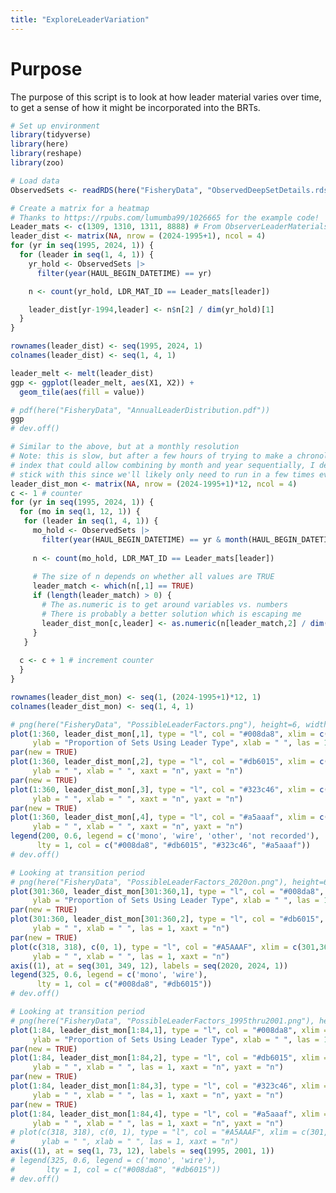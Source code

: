 ```yaml
---
title: "ExploreLeaderVariation"
---
```


# Purpose
The purpose of this script is to look at how leader material varies over time,
to get a sense of how it might be incorporated into the BRTs.

```r
# Set up environment
library(tidyverse)
library(here)
library(reshape)
library(zoo)
```

```r
# Load data
ObservedSets <- readRDS(here("FisheryData", "ObservedDeepSetDetails.rds"))
```

```r
# Create a matrix for a heatmap
# Thanks to https://rpubs.com/lumumba99/1026665 for the example code!
Leader_mats <- c(1309, 1310, 1311, 8888) # From ObserverLeaderMaterials
leader_dist <- matrix(NA, nrow = (2024-1995+1), ncol = 4)
for (yr in seq(1995, 2024, 1)) {
  for (leader in seq(1, 4, 1)) {  
    yr_hold <- ObservedSets |>
      filter(year(HAUL_BEGIN_DATETIME) == yr)

    n <- count(yr_hold, LDR_MAT_ID == Leader_mats[leader])

    leader_dist[yr-1994,leader] <- n$n[2] / dim(yr_hold)[1]
  }
}

rownames(leader_dist) <- seq(1995, 2024, 1)
colnames(leader_dist) <- seq(1, 4, 1)

leader_melt <- melt(leader_dist)
ggp <- ggplot(leader_melt, aes(X1, X2)) + 
  geom_tile(aes(fill = value))

# pdf(here("FisheryData", "AnnualLeaderDistribution.pdf"))
ggp                                                              
# dev.off()
```

```r
# Similar to the above, but at a monthly resolution
# Note: this is slow, but after a few hours of trying to make a chronological 
# index that could allow combining by month and year sequentially, I decided to 
# stick with this since we'll likely only need to run in a few times ever.
leader_dist_mon <- matrix(NA, nrow = (2024-1995+1)*12, ncol = 4)
c <- 1 # counter
for (yr in seq(1995, 2024, 1)) {
  for (mo in seq(1, 12, 1)) {
   for (leader in seq(1, 4, 1)) {
     mo_hold <- ObservedSets |>
       filter(year(HAUL_BEGIN_DATETIME) == yr & month(HAUL_BEGIN_DATETIME) == mo)
     
     n <- count(mo_hold, LDR_MAT_ID == Leader_mats[leader])
     
     # The size of n depends on whether all values are TRUE
     leader_match <- which(n[,1] == TRUE)
     if (length(leader_match) > 0) {
       # The as.numeric is to get around variables vs. numbers
       # There is probably a better solution which is escaping me
       leader_dist_mon[c,leader] <- as.numeric(n[leader_match,2] / dim(mo_hold)[1])
     }
   }
    
  c <- c + 1 # increment counter
  }
}

rownames(leader_dist_mon) <- seq(1, (2024-1995+1)*12, 1)
colnames(leader_dist_mon) <- seq(1, 4, 1)
```

```r
# png(here("FisheryData", "PossibleLeaderFactors.png"), height=6, width=9, res=300, unit="in")
plot(1:360, leader_dist_mon[,1], type = "l", col = "#008da8", xlim = c(1,360), ylim = c(0,1),
     ylab = "Proportion of Sets Using Leader Type", xlab = " ", las = 1)
par(new = TRUE)
plot(1:360, leader_dist_mon[,2], type = "l", col = "#db6015", xlim = c(1,360), ylim = c(0,1),
     ylab = " ", xlab = " ", xaxt = "n", yaxt = "n")
par(new = TRUE)
plot(1:360, leader_dist_mon[,3], type = "l", col = "#323c46", xlim = c(1,360), ylim = c(0,1),
     ylab = " ", xlab = " ", xaxt = "n", yaxt = "n")
par(new = TRUE)
plot(1:360, leader_dist_mon[,4], type = "l", col = "#a5aaaf", xlim = c(1,360), ylim = c(0,1),
     ylab = " ", xlab = " ", xaxt = "n", yaxt = "n")
legend(200, 0.6, legend = c('mono', 'wire', 'other', 'not recorded'), 
      lty = 1, col = c("#008da8", "#db6015", "#323c46", "#a5aaaf"))
# dev.off()
```
```r
# Looking at transition period
# png(here("FisheryData", "PossibleLeaderFactors_2020on.png"), height=6, width=9, res=300, unit="in")
plot(301:360, leader_dist_mon[301:360,1], type = "l", col = "#008da8", xlim = c(301,360), ylim = c(0,1),
     ylab = "Proportion of Sets Using Leader Type", xlab = " ", las = 1, xaxt = "n")
par(new = TRUE)
plot(301:360, leader_dist_mon[301:360,2], type = "l", col = "#db6015", xlim = c(301,360), ylim = c(0,1),
     ylab = " ", xlab = " ", las = 1, xaxt = "n")
par(new = TRUE)
plot(c(318, 318), c(0, 1), type = "l", col = "#A5AAAF", xlim = c(301,360), ylim = c(0,1),
     ylab = " ", xlab = " ", las = 1, xaxt = "n")
axis((1), at = seq(301, 349, 12), labels = seq(2020, 2024, 1))
legend(325, 0.6, legend = c('mono', 'wire'), 
      lty = 1, col = c("#008da8", "#db6015"))
# dev.off()
```
```r
# Looking at transition period
# png(here("FisheryData", "PossibleLeaderFactors_1995thru2001.png"), height=6, width=9, res=300, unit="in")
plot(1:84, leader_dist_mon[1:84,1], type = "l", col = "#008da8", xlim = c(1,84), ylim = c(0,1),
     ylab = "Proportion of Sets Using Leader Type", xlab = " ", las = 1, xaxt = "n")
par(new = TRUE)
plot(1:84, leader_dist_mon[1:84,2], type = "l", col = "#db6015", xlim = c(1,84), ylim = c(0,1),
     ylab = " ", xlab = " ", las = 1, xaxt = "n", yaxt = "n")
par(new = TRUE)
plot(1:84, leader_dist_mon[1:84,3], type = "l", col = "#323c46", xlim = c(1,84), ylim = c(0,1),
     ylab = " ", xlab = " ", las = 1, xaxt = "n", yaxt = "n")
par(new = TRUE)
plot(1:84, leader_dist_mon[1:84,4], type = "l", col = "#a5aaaf", xlim = c(1,84), ylim = c(0,1),
     ylab = " ", xlab = " ", las = 1, xaxt = "n", yaxt = "n")
# plot(c(318, 318), c(0, 1), type = "l", col = "#A5AAAF", xlim = c(301,360), ylim = c(0,1),
#      ylab = " ", xlab = " ", las = 1, xaxt = "n")
axis((1), at = seq(1, 73, 12), labels = seq(1995, 2001, 1))
# legend(325, 0.6, legend = c('mono', 'wire'), 
#       lty = 1, col = c("#008da8", "#db6015"))
# dev.off()
```



